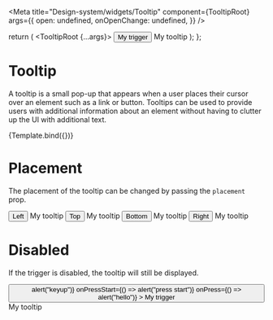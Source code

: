 

<Meta
  title="Design-system/widgets/Tooltip"
  component={TooltipRoot}
  args={{
    open: undefined,
    onOpenChange: undefined,
  }}
/>

  return (
    <TooltipRoot {...args}>
      <TooltipTrigger>
        <Button>My trigger</Button>
      </TooltipTrigger>
      <TooltipContent>My tooltip</TooltipContent>
    </TooltipRoot>
  );
};

# Tooltip

A tooltip is a small pop-up that appears when a user places their cursor over an element such as a link or button. Tooltips can be used to provide users with additional information about an element without having to clutter up the UI with additional text.

<Canvas>
  <Story name="Tooltip">{Template.bind({})}</Story>
</Canvas>

<ArgsTable story="Tooltip" of={Tooltip} />

# Placement

The placement of the tooltip can be changed by passing the `placement` prop.

<Canvas>
  <Story name="Tooltip placement">
    <ButtonGroup>
      <TooltipRoot placement="left">
        <TooltipTrigger>
          <Button variant="outlined">Left</Button>
        </TooltipTrigger>
        <TooltipContent>My tooltip</TooltipContent>
      </TooltipRoot>
      <TooltipRoot placement="top">
        <TooltipTrigger>
          <Button variant="outlined">Top</Button>
        </TooltipTrigger>
        <TooltipContent>My tooltip</TooltipContent>
      </TooltipRoot>
      <TooltipRoot placement="bottom">
        <TooltipTrigger>
          <Button variant="outlined">Bottom</Button>
        </TooltipTrigger>
        <TooltipContent>My tooltip</TooltipContent>
      </TooltipRoot>
      <TooltipRoot placement="right">
        <TooltipTrigger>
          <Button variant="outlined">Right</Button>
        </TooltipTrigger>
        <TooltipContent>My tooltip</TooltipContent>
      </TooltipRoot>
    </ButtonGroup>
  </Story>
</Canvas>

# Disabled

If the trigger is disabled, the tooltip will still be displayed.

<Canvas>
  <Story name="Tooltip disabled">
    <TooltipRoot>
      <TooltipTrigger>
        <Button
          isDisabled
          onKeyUp={() => alert("keyup")}
          onPressStart={() => alert("press start")}
          onPress={() => alert("hello")}
        >
          My trigger
        </Button>
      </TooltipTrigger>
      <TooltipContent>My tooltip</TooltipContent>
    </TooltipRoot>
  </Story>
</Canvas>
